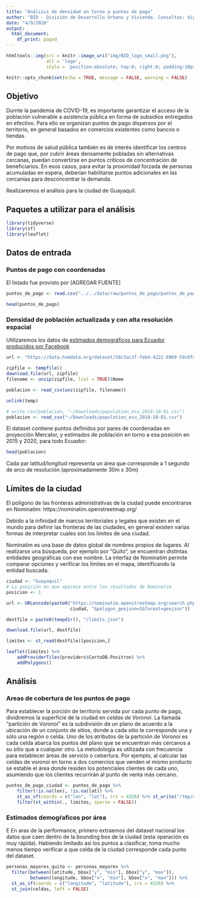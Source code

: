 ```yaml
---
title: "Análisis de densidad en torno a puntos de pago"
author: "BID - División de Desarrollo Urbano y Vivienda. Consultas: digital_cities@iadb.org"
date: "4/9/2020"
output:
  html_document:
    df_print: paged
---
```


```r
htmltools::img(src = knitr::image_uri("img/BID_logo_small.png"), 
               alt = 'logo', 
               style = 'position:absolute; top:0; right:0; padding:10px;')
```

```r
knitr::opts_chunk$set(echo = TRUE, message = FALSE, warning = FALSE)
```

## Objetivo

Durnte la pandemia de COVID-19, es importante garantizar el acceso de la población vulnerable a asistencia pública en forma de subsidios entregados en efectivo. Para ello se organizan puntos de pago dispersos por el territorio, en general basados en comercios existentes como bancos o tiendas.

Por motivos de salud pública también es de interés identificar los centros de pago que, por cubrir áreas densamente pobladas sin alternativas cercanas, puedan convertirse en puntos críticos de concentración de beneficiarios. En esos casos, para evitar la proximidad forzada de personas acumuladas en espera, deberían habilitarse puntos adicionales en las cercanías para desconcentrar la demanda.


Realizaremos el análisis para la ciudad de Guayaquil.


## Paquetes a utilizar para el análisis

```r
library(tidyverse)
library(sf)
library(leaflet)
```


## Datos de entrada

### Puntos de pago con coordenadas

El listado fue provisto por [AGREGAR FUENTE]

```r
puntos_de_pago <- read.csv("../../data/raw/puntos_de_pago/puntos_de_pago_ecuador.csv")

head(puntos_de_pago)
```

### Densidad de población actualizada y con alta resolución espacial

Utilizaremos los datos de [estimados demográficos para Ecuador producidos por Facebook](https://data.humdata.org/dataset/ecuador-high-resolution-population-density-maps-demographic-estimates)

```r
url <- "https://data.humdata.org/dataset/58c3ac3f-febd-4222-8969-59c0fe0e7a0d/resource/c05a3c81-a78c-4e6c-ac05-de1316d4ba12/download/population_ecu_2018-10-01.csv.zip"

zipfile <- tempfile()
download.file(url, zipfile)
filename <- unzip(zipfile, list = TRUE)$Name

poblacion <- read_csv(unz(zipfile, filename))

unlink(temp)

```

```r
# write_csv(poblacion, "~/Downloads/population_ecu_2018-10-01.csv")
poblacion <- read_csv("~/Downloads/population_ecu_2018-10-01.csv")
```

El dataset contiene puntos definidos por pares de coordenadas en proyección Mercator, y estimados de población en torno a esa posición en 2015 y 2020, para todo Ecuador:

```r
head(poblacion)
```

Cada par latitud/longitud representa un área que corresponde a 1 segundo de arco de resolución (aproximadamente 30m x 30m)


## Límites de la ciudad

El polígono de las fronteras administrativas de la ciudad puede encontrarse en Nominatim: https://nominatim.openstreetmap.org/

Debido a la infinidad de marcos territoriales y legales que existen en el mundo para definir las fronteras de las ciudades, en general existen varias formas de interpretar cuales son los límites de una ciudad. 

Nominatim es una base de datos global de nombres propios de lugares. Al realizarse una búsqueda, por ejemplo por "Quito", se encuentran distintas entidades geográficas con ese nombre. La interfaz de Nominatim permite comparar opciones y verificar los límites en el mapa, identificando la entidad buscada. 
```r
ciudad <- "Guayaquil"
# La posición en que aparece entre los resultados de Nominatim 
posicion <- 1

url <- URLencode(paste0("https://nominatim.openstreetmap.org/search.php?q=",
                        ciudad, "&polygon_geojson=1&format=geojson"))

destfile = paste0(tempdir(), "/limits.json")

download.file(url, destfile)

limites <- st_read(destfile)[posicion,]

leaflet(limites) %>%
    addProviderTiles(providers$CartoDB.Positron) %>% 
    addPolygons() 

```

## Análisis

### Areas de cobertura de los puntos de pago

Para establecer la porción de territorio servida por cada punto de pago, dividiremos la superficie de la ciudad en _celdas de Voronoi_. La llamada "partición de Voronoi" es la subdivisión de un plano de acuerdo a la ubicación de un conjunto de sitios, donde a cada sitio le corresponde una y sólo una región o celda. Uno de los atributos de la partición de Voronoi es cada celda abarca los puntos del plano que se encuentran más cercanos a su sitio que a cualquier otro. La metodología es utilizada con frecuencia para establecer áreas de servicio o cebertura. Por ejemplo, al calcular las celdas de voronoi en torno a dos comercios que venden el mismo producto se estable el área donde residen los potenciales clientes de cada uno, asumiendo que los clientes recurrirán al punto de venta más cercano.



```r
puntos_de_pago_ciudad <- puntos_de_pago %>% 
    filter(!is.na(lon), !is.na(lat)) %>% 
    st_as_sf(coords = c("lon", "lat"), crs = 4326) %>% st_write("/tmp/check.geojson")
    filter(st_within(., limites, sparse = FALSE))
```


### Estimados demogŕaficos por área

E
En aras de la performance, primero extraemos del dataset nacional los datos que caen dentro de la bounding box de la ciudad (esta operación es muy rápida). Habiendo limitado así los puntos a clasificar, toma mucho menos tiempo verificar a que celda de la ciudad corresponde cada punto del dataset. 

```r
personas_mayores_quito <- personas_mayores %>% 
  filter(between(latitude, bbox["y", "min"], bbox["y", "max"]), 
         between(longitude, bbox["x", "min"], bbox["x", "max"])) %>% 
  st_as_sf(coords = c("longitude", "latitude"), crs = 4326) %>%
  st_join(celdas, left = FALSE)
    
```

